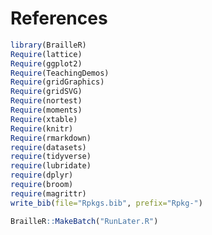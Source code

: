 # References

```R
library(BrailleR)
Require(lattice)
Require(ggplot2)
Require(TeachingDemos)
Require(gridGraphics)
Require(gridSVG)
Require(nortest)
Require(moments)
Require(xtable)
Require(knitr)
Require(rmarkdown)
require(datasets)
require(tidyverse)
require(lubridate)
require(dplyr)
require(broom)
require(magrittr)
write_bib(file="Rpkgs.bib", prefix="Rpkg-")
```

```r
BrailleR::MakeBatch("RunLater.R")
```
